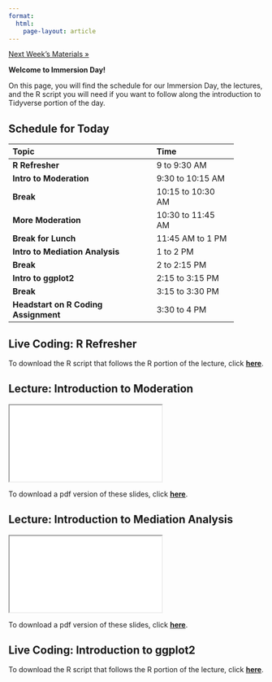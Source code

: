 ```yaml
---
format: 
  html:
    page-layout: article
---
```


<div class = "prev-next-container">
<a class="prev-next" href="09-lecture-page.html">Next Week's Materials &raquo;</a>
</div>

**Welcome to Immersion Day!**

On this page, you will find the schedule for our Immersion Day, the lectures, and the R script you will need if you want to follow along the introduction to Tidyverse portion of the day. 

## Schedule for Today

+---------------------------------------+----------------------+
| Topic                                 | Time                 |
+:======================================+:=====================+
| **R Refresher**                       | 9 to 9:30 AM         |
+---------------------------------------+----------------------+
| **Intro to Moderation**               | 9:30 to 10:15 AM     |
+---------------------------------------+----------------------+
| **Break**                             | 10:15 to 10:30 AM    |
+---------------------------------------+----------------------+
| **More Moderation**                   | 10:30 to 11:45 AM    |
+---------------------------------------+----------------------+
| **Break for Lunch**                   | 11:45 AM to 1 PM     |
+---------------------------------------+----------------------+
| **Intro to Mediation Analysis**       | 1 to 2 PM            |
+---------------------------------------+----------------------+
| **Break**                             | 2 to 2:15 PM         |
+---------------------------------------+----------------------+
| **Intro to ggplot2**                  | 2:15 to 3:15 PM      |
+---------------------------------------+----------------------+
| **Break**                             | 3:15 to 3:30 PM      |
+---------------------------------------+----------------------+
| **Headstart on R Coding Assignment**  | 3:30 to 4 PM         |
+---------------------------------------+----------------------+

## Live Coding: R Refresher

To download the R script that follows the R portion of the lecture, click <a href="r-refresher-immersion-2-script.R" download target="_blank" rel="noopener noreferrer"><strong>here</strong></a>.

## Lecture: Introduction to Moderation

<iframe src="08-lecture-slides.html" name="08-lecture-slides"></iframe>

To download a pdf version of these slides, click <a href="08-lecture-slides.pdf" download target="_blank" rel="noopener noreferrer"><strong>here</strong></a>.

## Lecture: Introduction to Mediation Analysis

<iframe src="09-lecture-slides.html" name="09-lecture-slides"></iframe>

To download a pdf version of these slides, click <a href="09-lecture-slides.pdf" download target="_blank" rel="noopener noreferrer"><strong>here</strong></a>.

## Live Coding: Introduction to ggplot2

To download the R script that follows the R portion of the lecture, click <a href="ggplot2-training-script.R" download target="_blank" rel="noopener noreferrer"><strong>here</strong></a>.




